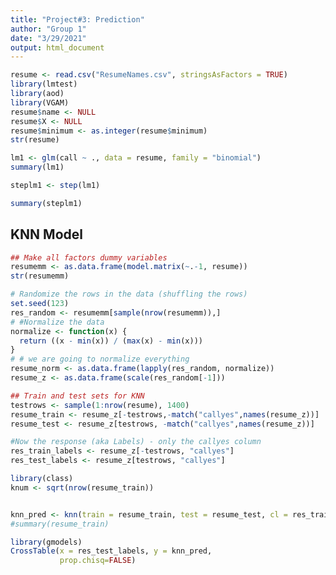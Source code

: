 ```yaml
---
title: "Project#3: Prediction"
author: "Group 1"
date: "3/29/2021"
output: html_document
---
```


```r
resume <- read.csv("ResumeNames.csv", stringsAsFactors = TRUE)
library(lmtest)
library(aod)
library(VGAM)
resume$name <- NULL
resume$X <- NULL
resume$minimum <- as.integer(resume$minimum)
str(resume)
```


```r
lm1 <- glm(call ~ ., data = resume, family = "binomial")
summary(lm1)
```

```r
steplm1 <- step(lm1)
```

```r
summary(steplm1)
```

## KNN Model
```r
## Make all factors dummy variables
resumemm <- as.data.frame(model.matrix(~.-1, resume))
str(resumemm)
```
```r
# Randomize the rows in the data (shuffling the rows)
set.seed(123)
res_random <- resumemm[sample(nrow(resumemm)),]
# #Normalize the data
normalize <- function(x) {
  return ((x - min(x)) / (max(x) - min(x)))
}
# # we are going to normalize everything 
resume_norm <- as.data.frame(lapply(res_random, normalize))
resume_z <- as.data.frame(scale(res_random[-1]))
```

```r
## Train and test sets for KNN
testrows <- sample(1:nrow(resume), 1400)
resume_train <- resume_z[-testrows,-match("callyes",names(resume_z))]
resume_test <- resume_z[testrows, -match("callyes",names(resume_z))]

#Now the response (aka Labels) - only the callyes column
res_train_labels <- resume_z[-testrows, "callyes"]
res_test_labels <- resume_z[testrows, "callyes"]
```

```r
library(class)
knum <- sqrt(nrow(resume_train))


knn_pred <- knn(train = resume_train, test = resume_test, cl = res_train_labels, k=knum)
#summary(resume_train)
```
```r
library(gmodels)
CrossTable(x = res_test_labels, y = knn_pred, 
           prop.chisq=FALSE)
```

